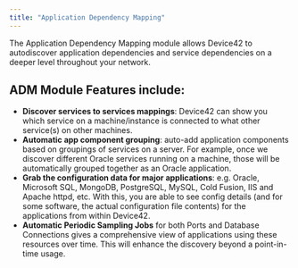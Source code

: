 ```yaml
---
title: "Application Dependency Mapping"
---
```


The Application Dependency Mapping module allows Device42 to autodiscover application dependencies and service dependencies on a deeper level throughout your network.

## **ADM Module Features include:**

- **Discover services to services mappings**: Device42 can show you which service on a machine/instance is connected to what other service(s) on other machines.
- **Automatic app component grouping**: auto-add application components based on groupings of services on a server. For example, once we discover different Oracle services running on a machine, those will be automatically grouped together as an Oracle application.
- **Grab the configuration data for major applications**: e.g. Oracle, Microsoft SQL, MongoDB, PostgreSQL, MySQL, Cold Fusion, IIS and Apache httpd, etc. With this, you are able to see config details (and for some software, the actual configuration file contents) for the applications from within Device42.
- **Automatic Periodic Sampling Jobs** for both Ports and Database Connections gives a comprehensive view of applications using these resources over time.  This will enhance the discovery beyond a point-in-time usage.
